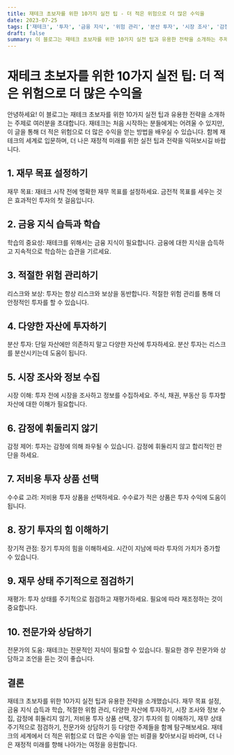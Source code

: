 ```yaml
---
title: 재테크 초보자를 위한 10가지 실전 팁 - 더 적은 위험으로 더 많은 수익을
date: 2023-07-25
tags: ['재테크', '투자', '금융 지식', '위험 관리', '분산 투자', '시장 조사', '감정 제어', '저비용 투자', '장기 투자', '재평가', '전문가 상담', '재테크 초보자']
draft: false
summary: 이 블로그는 재테크 초보자를 위한 10가지 실전 팁과 유용한 전략을 소개하는 주제로 여러분을 초대합니다. 재테크는 처음 시작하는 분들에게는 어려울 수 있지만, 이 글을 통해 더 적은 위험으로 더 많은 수익을 얻는 방법을 배우실 수 있습니다. 함께 재테크의 세계로 입문하며, 더 나은 재정적 미래를 위한 실전 팁과 전략을 익혀보시길 바랍니다.
---
```


# 재테크 초보자를 위한 10가지 실전 팁: 더 적은 위험으로 더 많은 수익을

안녕하세요! 이 블로그는 재테크 초보자를 위한 10가지 실전 팁과 유용한 전략을 소개하는 주제로 여러분을 초대합니다. 재테크는 처음 시작하는 분들에게는 어려울 수 있지만, 이 글을 통해 더 적은 위험으로 더 많은 수익을 얻는 방법을 배우실 수 있습니다. 함께 재테크의 세계로 입문하며, 더 나은 재정적 미래를 위한 실전 팁과 전략을 익혀보시길 바랍니다.

## 1. 재무 목표 설정하기

재무 목표: 재테크 시작 전에 명확한 재무 목표를 설정하세요. 금전적 목표를 세우는 것은 효과적인 투자의 첫 걸음입니다.

## 2. 금융 지식 습득과 학습

학습의 중요성: 재테크를 위해서는 금융 지식이 필요합니다. 금융에 대한 지식을 습득하고 지속적으로 학습하는 습관을 기르세요.

## 3. 적절한 위험 관리하기

리스크와 보상: 투자는 항상 리스크와 보상을 동반합니다. 적절한 위험 관리를 통해 더 안정적인 투자를 할 수 있습니다.

## 4. 다양한 자산에 투자하기

분산 투자: 단일 자산에만 의존하지 말고 다양한 자산에 투자하세요. 분산 투자는 리스크를 분산시키는데 도움이 됩니다.

## 5. 시장 조사와 정보 수집

시장 이해: 투자 전에 시장을 조사하고 정보를 수집하세요. 주식, 채권, 부동산 등 투자할 자산에 대한 이해가 필요합니다.

## 6. 감정에 휘둘리지 않기

감정 제어: 투자는 감정에 의해 좌우될 수 있습니다. 감정에 휘둘리지 않고 합리적인 판단을 하세요.

## 7. 저비용 투자 상품 선택

수수료 고려: 저비용 투자 상품을 선택하세요. 수수료가 적은 상품은 투자 수익에 도움이 됩니다.

## 8. 장기 투자의 힘 이해하기

장기적 관점: 장기 투자의 힘을 이해하세요. 시간이 지남에 따라 투자의 가치가 증가할 수 있습니다.

## 9. 재무 상태 주기적으로 점검하기

재평가: 투자 상태를 주기적으로 점검하고 재평가하세요. 필요에 따라 재조정하는 것이 중요합니다.

## 10. 전문가와 상담하기

전문가의 도움: 재테크는 전문적인 지식이 필요할 수 있습니다. 필요한 경우 전문가와 상담하고 조언을 듣는 것이 좋습니다.

## 결론

재테크 초보자를 위한 10가지 실전 팁과 유용한 전략을 소개했습니다. 재무 목표 설정, 금융 지식 습득과 학습, 적절한 위험 관리, 다양한 자산에 투자하기, 시장 조사와 정보 수집, 감정에 휘둘리지 않기, 저비용 투자 상품 선택, 장기 투자의 힘 이해하기, 재무 상태 주기적으로 점검하기, 전문가와 상담하기 등 다양한 주제들을 함께 탐구해보세요. 재테크의 세계에서 더 적은 위험으로 더 많은 수익을 얻는 비결을 찾아보시길 바라며, 더 나은 재정적 미래를 향해 나아가는 여정을 응원합니다.
